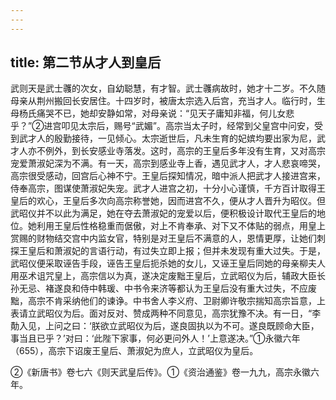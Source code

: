 ```yaml
---
---
---
```

title: 第二节从才人到皇后
---



武则天是武士彠的次女，自幼聪慧，有才智。武士彠病故时，她才十二岁。不久随母亲从荆州搬回长安居住。十四岁时，被唐太宗选入后宫，充当才人。临行时，生母杨氏痛哭不已，她却安静如常，对母亲说：“见天子庸知非福，何儿女悲乎？”②进宫叩见太宗后，赐号“武媚”。高宗当太子时，经常到父皇宫中问安，受到武才人的殷勤接待，一见倾心。太宗逝世后，凡未生育的妃嫔均要出家为尼，武才人亦不例外，到长安感业寺落发。这时，高宗的王皇后多年没有生育，又对高宗宠爱萧淑妃深为不满。有一天，高宗到感业寺上香，遇见武才人，才人悲哀啼哭，高宗很受感动，回宫后心神不宁。王皇后探知情况，暗中派人把武才人接进宫来，侍奉高宗，图谋使萧淑妃失宠。武才人进宫之初，十分小心谨慎，千方百计取得王皇后的欢心，王皇后多次向高宗称誉她，因而进宫不久，便从才人晋升为昭仪。但武昭仪并不以此为满足，她在夺去萧淑妃的宠爱以后，便积极设计取代王皇后的地位。她利用王皇后性格稳重而倨傲，对上不肯奉承、对下又不体贴的弱点，用皇上赏赐的财物结交宫中内监女官，特别是对王皇后不满意的人，恩情更厚，让她们刺探王皇后和萧淑妃的言语行动，有过失立即上报；但并未发现有重大过失。于是，武昭仪便采取诬告手段，诬告王皇后扼杀她的女儿，又诬王皇后同她的母亲柳夫人用巫术诅咒皇上，高宗信以为真，遂决定废黜王皇后，立武昭仪为后，辅政大臣长孙无忌、褚遂良和侍中韩瑗、中书令来济等都认为王皇后没有重大过失，不应废黜，高宗不肯采纳他们的谏诤。中书舍人李义府、卫尉卿许敬宗揣知高宗旨意，上表请立武昭仪为后。面对反对、赞成两种不同意见，高宗犹豫不决。有一日，“李勣入见，上问之曰：‘朕欲立武昭仪为后，遂良固执以为不可。遂良既顾命大臣，事当且已乎？’对曰：‘此陛下家事，何必更问外人！’上意遂决。”①永徽六年（655），高宗下诏废王皇后、萧淑妃为庶人，立武昭仪为皇后。

②《新唐书》卷七六《则天武皇后传》。①《资治通鉴》卷一九九，高宗永徽六年。